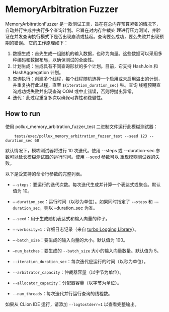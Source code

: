 # MemoryArbitration Fuzzer


MemoryArbitrationFuzzer 是一款测试工具，旨在在总内存预算紧张的情况下，自动并行生成并执行多个查询计划。它旨在对内存仲裁处
理进行压力测试，并验证在并发查询执行模式下是否出现崩溃或挂起。查询要么成功，要么失败并出现预期的错误。
它的工作原理如下：

1. 数据生成：首先生成一组随机的输入数据，也称为向量。这些数据可以采用多种编码和数据布局，以确保测试的全面性。
2. 计划生成：生成具有不同查询形状的多个计划。目前，它支持 HashJoin 和 HashAggregation 计划。
3. 查询执行：创建多个线程，每个线程随机选择一个启用或未启用溢出的计划，并重复执行此过程，直至 `${iteration_duration_sec}` 秒。查询
线程预期查询成功或失败并出现查询 OOM 或中止错误，否则将抛出异常。
4. 迭代：此过程重复多次以确保可靠性和稳健性。

## How to run

使用 pollux_memory_arbitration_fuzzer_test 二进制文件运行此模糊测试器：

```text
    tests/exec/pollux_memory_arbitration_fuzzer_test --seed 123 --duration_sec 60
```

默认情况下，模糊测试器将进行 10 次迭代。使用 --steps
或 --duration-sec 参数可以延长模糊测试器的运行时间。使用 --seed 参数可以
重现模糊测试器的失败。

以下是受支持的命令行参数的完整列表。

* ``–-steps``：要运行的迭代次数。每次迭代生成并计算一个表达式或聚合。默认值为 10。

* ``–-duration_sec``：运行时间（以秒为单位）。如果同时指定了 ``-–steps`` 和 ``-–duration_sec``，则以 –duration_sec 为准。

* ``–-seed``：用于生成随机表达式和输入向量的种子。

* ``–-verbosity=1``：详细日志记录（来自 [turbo Logging Library](https://github.com/gottingen/turbo)）。

* ``–-batch_size``：要生成的输入向量的大小。默认值为 100。

* ``–num_batches``：要生成的 `--batch_size` 大小的输入向量数量。默认值为 5。

* ``--iteration_duration_sec``：每次迭代应运行的时间（以秒为单位）。

* ``--arbitrator_capacity``：仲裁器容量（以字节为单位）。

* ``--allocator_capacity``：分配器容量（以字节为单位）。

* ``--num_threads``：每次迭代并行运行查询的线程数。

如果从 CLion IDE 运行，请添加 ``--logtostderr=1`` 以查看完整输出。